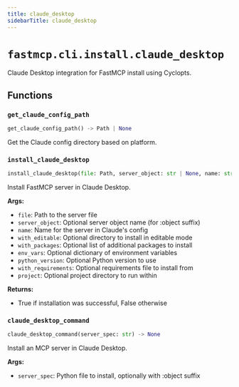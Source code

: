 ```yaml
---
title: claude_desktop
sidebarTitle: claude_desktop
---
```


# `fastmcp.cli.install.claude_desktop`


Claude Desktop integration for FastMCP install using Cyclopts.

## Functions

### `get_claude_config_path` <sup><a href="https://github.com/jlowin/fastmcp/blob/main/src/fastmcp/cli/install/claude_desktop.py#L19" target="_blank"><Icon icon="github" style="width: 14px; height: 14px;" /></a></sup>

```python
get_claude_config_path() -> Path | None
```


Get the Claude config directory based on platform.


### `install_claude_desktop` <sup><a href="https://github.com/jlowin/fastmcp/blob/main/src/fastmcp/cli/install/claude_desktop.py#L37" target="_blank"><Icon icon="github" style="width: 14px; height: 14px;" /></a></sup>

```python
install_claude_desktop(file: Path, server_object: str | None, name: str) -> bool
```


Install FastMCP server in Claude Desktop.

**Args:**
- `file`: Path to the server file
- `server_object`: Optional server object name (for \:object suffix)
- `name`: Name for the server in Claude's config
- `with_editable`: Optional directory to install in editable mode
- `with_packages`: Optional list of additional packages to install
- `env_vars`: Optional dictionary of environment variables
- `python_version`: Optional Python version to use
- `with_requirements`: Optional requirements file to install from
- `project`: Optional project directory to run within

**Returns:**
- True if installation was successful, False otherwise


### `claude_desktop_command` <sup><a href="https://github.com/jlowin/fastmcp/blob/main/src/fastmcp/cli/install/claude_desktop.py#L143" target="_blank"><Icon icon="github" style="width: 14px; height: 14px;" /></a></sup>

```python
claude_desktop_command(server_spec: str) -> None
```


Install an MCP server in Claude Desktop.

**Args:**
- `server_spec`: Python file to install, optionally with \:object suffix

